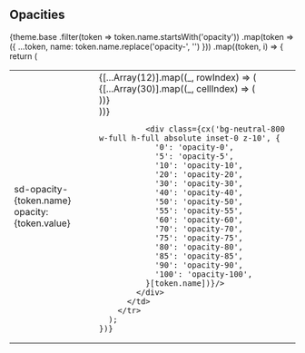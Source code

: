 
<Meta title="Packages/Tokens/Opacities" />

## Opacities

<table>
  <tbody>
    {theme.base
      .filter(token => token.name.startsWith('opacity'))
      .map(token => ({ ...token, name: token.name.replace('opacity-', '') }))
      .map((token, i) => {
      return (
        <tr>
          <td>
            <div class="flex flex-col">
              <div class="font-bold">sd-opacity-{token.name}</div>
              <div>opacity: {token.value}</div>
            </div>
          </td>
          <td>
            <div class={`relative flex flex-col`}>
              {[...Array(12)].map((_, rowIndex) => (
                <div class="flex w-full" key={rowIndex}>
                  {[...Array(30)].map((_, cellIndex) => (
                    <div
                      class={`w-1 h-1 ${rowIndex % 2 === cellIndex % 2 ? 'bg-white' : 'bg-neutral-500'}`}
                      key={cellIndex}
                    />
                  ))}
                </div>
              ))}

              <div class={cx('bg-neutral-800 w-full h-full absolute inset-0 z-10', {
                '0': 'opacity-0',
                '5': 'opacity-5',
                '10': 'opacity-10',
                '20': 'opacity-20',
                '30': 'opacity-30',
                '40': 'opacity-40',
                '50': 'opacity-50',
                '55': 'opacity-55',
                '60': 'opacity-60',
                '70': 'opacity-70',
                '75': 'opacity-75',
                '80': 'opacity-80',
                '85': 'opacity-85',
                '90': 'opacity-90',
                '100': 'opacity-100',
              }[token.name])}/>
            </div>
          </td>
        </tr>
      );
    })}

  </tbody>
</table>
